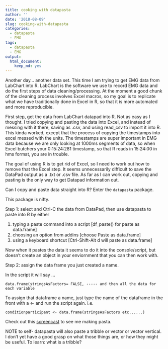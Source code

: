 ```yaml
---
title: cooking with datapasta
author: ''
date: '2018-08-09'
slug: cooking-with-datapasta
categories:
  - datapasta
  - EMG
tags:
  - datapasta
  - EMG
output:
  html_document:
    keep_md: yes
---
```


Another day... another data set. This time I am trying to get EMG data from LabChart into R. LabChart is the software we use to record EMG data and do the first steps of data cleaning/processing. At the moment a good chunk of the cleaning process involves Excel macros, so my goal is to replicate what we have traditionally done in Excel in R, so that it is more automated and more reproducible. 



First step, get the data from LabChart datapad into R. Not as easy as I thought. I tried copying and pasting the data into Excel, and instead of messing with it there, saving as .csv, and using read_csv to import it into R. This kinda worked, except that the process of copying the timestamps into excel messed with the units. The timestamps are super important in EMG data because we are only looking at 1000ms segments of data, so when Excel butchers your 0:15:24:281 timestamp, so that R reads in 15:24:00 in hms format, you are in trouble. 

The goal of using R is to get rid of Excel, so I need to work out how to remove that the Excel step. It seems unnecessarily difficult to save the DataPad output as a .txt or .csv file. As far as I can work out, copying and pasting is the only way to get Datapad information out.  

Can I copy and paste data straight into R? Enter the `datapasta` package. 

This package is nifty. 

Step 1: select and Ctrl-C the data from DataPad, then use datapasta to paste into R by either

1. typing a paste command into a script [df_paste() for paste as data.frame]  
2. choosing an option from addins [choose Paste as data.frame] 
3. using a keyboard shortcut [Ctrl-Shift-Alt d will paste as data.frame]

Now when it pastes the data it seems to do it into the console/script, but doesn't create an object in your enviornment that you can then work with. 

Step 2:  assign the data frame you just created a name. 

In the script it will say ...

```
data.frame(stringsAsFactors= FALSE, ----- and then all the data for each variable

```
To assign that dataframe a name, just type the name of the dataframe in the front with a <- and run the script again. i.e.

```
conditionparticipant <- data.frame(stringsAsFactors etc......)
```

Check out this [screencast](https://drive.google.com/file/d/1hYOMO7EuQzJgS1M5_Xj6hqqjxLHouIKU/view) to see me making pasta. 
 
NOTE to self- datapasta will also paste a tribble or vector or vector vertical. I don't yet have a good grasp on what those things are, or how they might be useful. To learn: what is a tribble? 
  